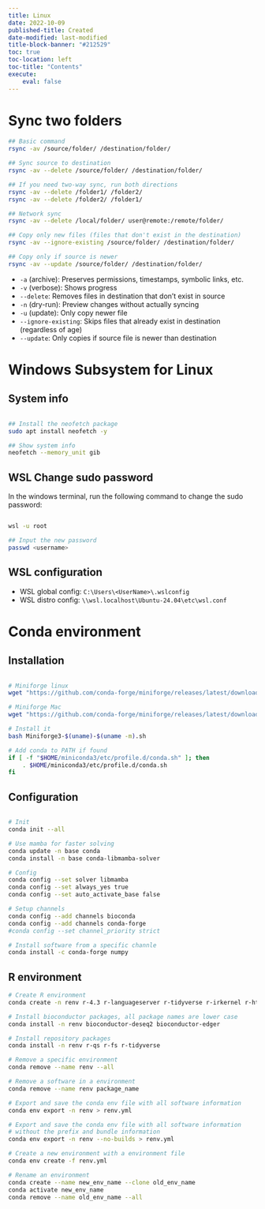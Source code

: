 ```yaml
---
title: Linux
date: 2022-10-09
published-title: Created
date-modified: last-modified
title-block-banner: "#212529"
toc: true
toc-location: left
toc-title: "Contents"
execute:
    eval: false
---
```


# Sync two folders
```bash
## Basic command
rsync -av /source/folder/ /destination/folder/

## Sync source to destination
rsync -av --delete /source/folder/ /destination/folder/

## If you need two-way sync, run both directions
rsync -av --delete /folder1/ /folder2/
rsync -av --delete /folder2/ /folder1/

## Network sync
rsync -av --delete /local/folder/ user@remote:/remote/folder/

## Copy only new files (files that don't exist in the destination)
rsync -av --ignore-existing /source/folder/ /destination/folder/

## Copy only if source is newer
rsync -av --update /source/folder/ /destination/folder/
```

:::{.callout-note}
- `-a` (archive): Preserves permissions, timestamps, symbolic links, etc.
- `-v` (verbose): Shows progress
- `--delete`: Removes files in destination that don't exist in source
- `-n` (dry-run): Preview changes without actually syncing
- `-u` (update): Only copy newer file
- `--ignore-existing`: Skips files that already exist in destination (regardless of age)
- `--update`: Only copies if source file is newer than destination
:::

# Windows Subsystem for Linux

## System info
```bash

## Install the neofetch package
sudo apt install neofetch -y

## Show system info
neofetch --memory_unit gib
```

## WSL Change sudo password

In the windows terminal, run the following command to change the sudo password:
```bash

wsl -u root

## Input the new password
passwd <username>
```

## WSL configuration
- WSL global config: `C:\Users\<UserName>\.wslconfig`
- WSL distro config: `\\wsl.localhost\Ubuntu-24.04\etc\wsl.conf`

# Conda environment

## Installation
```bash

# Miniforge linux
wget "https://github.com/conda-forge/miniforge/releases/latest/download/Miniforge3-Linux-x86_64.sh"

# Miniforge Mac
wget "https://github.com/conda-forge/miniforge/releases/latest/download/Miniforge3-MacOSX-arm64.sh"

# Install it
bash Miniforge3-$(uname)-$(uname -m).sh

# Add conda to PATH if found
if [ -f "$HOME/miniconda3/etc/profile.d/conda.sh" ]; then
    . $HOME/miniconda3/etc/profile.d/conda.sh
fi

```

## Configuration

```bash

# Init
conda init --all

# Use mamba for faster solving
conda update -n base conda
conda install -n base conda-libmamba-solver

# Config
conda config --set solver libmamba
conda config --set always_yes true
conda config --set auto_activate_base false

# Setup channels
conda config --add channels bioconda
conda config --add channels conda-forge
#conda config --set channel_priority strict

# Install software from a specific channle
conda install -c conda-forge numpy
```

## R environment
```bash
# Create R environment
conda create -n renv r-4.3 r-languageserver r-tidyverse r-irkernel r-httpgd

# Install bioconductor packages, all package names are lower case
conda install -n renv bioconductor-deseq2 bioconductor-edger

# Install repository packages
conda install -n renv r-qs r-fs r-tidyverse

# Remove a specific environment
conda remove --name renv --all

# Remove a software in a environment
conda remove --name renv package_name

# Export and save the conda env file with all software information
conda env export -n renv > renv.yml

# Export and save the conda env file with all software information
# without the prefix and bundle information
conda env export -n renv --no-builds > renv.yml

# Create a new environment with a environment file
conda env create -f renv.yml

# Rename an environment
conda create --name new_env_name --clone old_env_name
conda activate new_env_name
conda remove --name old_env_name --all
```

